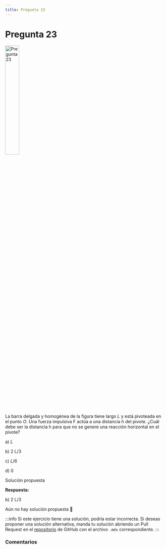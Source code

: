 ```yaml
---
title: Pregunta 23
---
```



# Pregunta 23

<Image
  src="science/dynamics/exercises/2016-1/p23/image.png"
  alt="Pregunta 23"
  width="30%"
/>

La barra delgada y homogénea de la figura tiene largo $L$ y está pivoteada en el punto $O$. Una fuerza impulsiva F actúa a una distancia h del pivote.
¿Cuál debe ser la distancia h para que no se genere una reacción horizontal en el pivote?

a) $L$

b) $2 \mathrm{~L} / 3$

c) $L/6$

d) $0$

<MDXDetails>
<summary>Solución propuesta</summary>

<div className="exercise">

**Respuesta:**

b) $2 \mathrm{~L} / 3$

Aún no hay solución propuesta 🥲
</div>

:::info
Si este ejercicio tiene una solución, podría estar incorrecta. Si deseas proponer una solución alternativa, manda tu solución abriendo
un Pull Request en el [repositorio](https://github.com/crow-rojas/apuntes-fundamentals/pulls) de GitHub con el archivo
`.mdx` correspondiente.
:::

</MDXDetails>

### Comentarios

<Disqus
  url="https://crow-rojas.github.io/apuntes-fundamentals/docs/science/dynamics/exercises/2016-1/p23"
  identifier="docs/science/dynamics/exercises/2016-1/p23"
  title="2016-1 Dinámica - Pregunta 23"
/>
